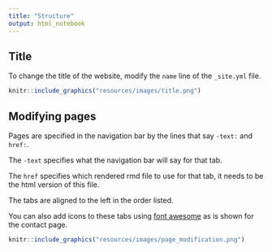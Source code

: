 ```yaml
---
title: "Structure"
output: html_notebook
---
```




## Title
To change the title of the website, modify the `name` line of the `_site.yml` file.

```r
knitr::include_graphics("resources/images/title.png")
```
## Modifying pages

Pages are specified in the navigation bar by the  lines that say `-text:` and `href:`.

The `-text` specifies what the navigation bar will say for that tab.

The `href` specifies which rendered rmd file to use for that tab, it needs to be the html version of this file.

The tabs are aligned to the left in the order listed.

You can also add icons to these tabs using [font awesome](https://fontawesome.com/) as is shown for the contact page.

```r
knitr::include_graphics("resources/images/page_modification.png")
```


